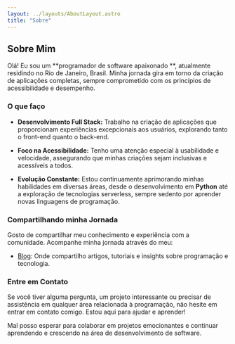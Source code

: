 ```yaml
---
layout: ../layouts/AboutLayout.astro
title: "Sobre"
---
```


## Sobre Mim

Olá! Eu sou um **programador de software apaixonado **, atualmente residindo no Rio de Janeiro, Brasil. Minha jornada gira em torno da criação de aplicações completas, sempre comprometido com os princípios de acessibilidade e desempenho.

### O que faço

- **Desenvolvimento Full Stack:** Trabalho na criação de aplicações que proporcionam experiências excepcionais aos usuários, explorando tanto o front-end quanto o back-end.

- **Foco na Acessibilidade:** Tenho uma atenção especial à usabilidade e velocidade, assegurando que minhas criações sejam inclusivas e acessíveis a todos.

- **Evolução Constante:** Estou continuamente aprimorando minhas habilidades em diversas áreas, desde o desenvolvimento em **Python** até a exploração de tecnologias serverless, sempre sedento por aprender novas linguagens de programação.

### Compartilhando minha Jornada

Gosto de compartilhar meu conhecimento e experiência com a comunidade. Acompanhe minha jornada através do meu:

- [Blog](https://eduardolira.dev.br/blog): Onde compartilho artigos, tutoriais e insights sobre programação e tecnologia.

### Entre em Contato

Se você tiver alguma pergunta, um projeto interessante ou precisar de assistência em qualquer área relacionada à programação, não hesite em entrar em contato comigo. Estou aqui para ajudar e aprender!

Mal posso esperar para colaborar em projetos emocionantes e continuar aprendendo e crescendo na área de desenvolvimento de software.
